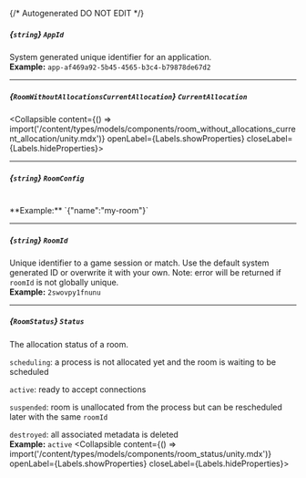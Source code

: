 {/* Autogenerated DO NOT EDIT  */}

##### *{`string`}* `AppId`
System generated unique identifier for an application.
<br/>
**Example:** `app-af469a92-5b45-4565-b3c4-b79878de67d2`

---
##### *{`RoomWithoutAllocationsCurrentAllocation`}* `CurrentAllocation`
<Collapsible content={() => import('/content/types/models/components/room_without_allocations_current_allocation/unity.mdx')} openLabel={Labels.showProperties} closeLabel={Labels.hideProperties}>
</Collapsible>

---
##### *{`string`}* `RoomConfig`
<br/>
**Example:** `{"name":"my-room"}`

---
##### *{`string`}* `RoomId`
Unique identifier to a game session or match. Use the default system generated ID or overwrite it with your own.
Note: error will be returned if `roomId` is not globally unique.
<br/>
**Example:** `2swovpy1fnunu`

---
##### *{`RoomStatus`}* `Status`
The allocation status of a room.

`scheduling`: a process is not allocated yet and the room is waiting to be scheduled

`active`: ready to accept connections

`suspended`: room is unallocated from the process but can be rescheduled later with the same `roomId`

`destroyed`: all associated metadata is deleted
<br/>
**Example:** `active`
<Collapsible content={() => import('/content/types/models/components/room_status/unity.mdx')} openLabel={Labels.showProperties} closeLabel={Labels.hideProperties}>
</Collapsible>


